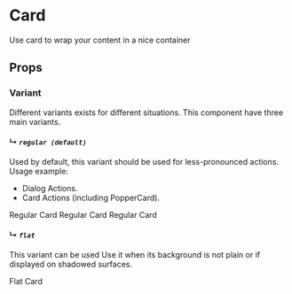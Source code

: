 

<Meta title="Components/Card" />

# Card

Use card to wrap your content in a nice container

## Props

<Props of={Card} />

### Variant

Different variants exists for different situations.
This component have three main variants.

#### ↳ _`regular (default)`_

Used by default, this variant should be used for less-pronounced actions.
Usage example:

-   Dialog Actions.
-   Card Actions (including PopperCard).

<Preview withSource="none">
    <Story name="regular">
        <Card>Regular Card</Card>
    </Story>
    <Story name="elevation 0">
        <Card elevation={0}>Regular Card</Card>
    </Story>
    <Story name="drawer">
        <Card elevation="drawer">Regular Card</Card>
    </Story>
</Preview>

#### ↳ _`flat`_

This variant can be used
Use it when its background is not plain or if displayed on shadowed surfaces.

<Preview withSource="none">
    <Story name="flat">
        <Card variant="flat">Flat Card</Card>
    </Story>
</Preview>
